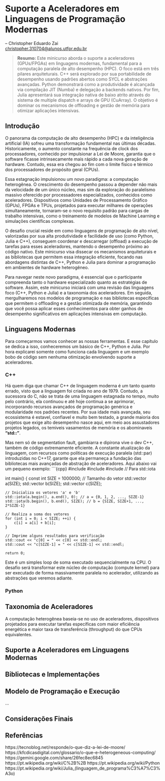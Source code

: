 # Suporte a Aceleradores em Linguagens de Programação Modernas

-- Christopher Eduardo Zai<br>
<christopher.310704@alunos.utfpr.edu.br>

> __Resumo:__
> Este minicurso aborda o suporte a aceleradores (GPUs/FPGAs) em linguagens modernas, fundamental para a computação paralela de alto desempenho (HPC). O foco está em três pilares arquiteturais. C++ será explorado por sua portabilidade de desempenho usando padrões abertos como SYCL e abstrações avançadas. Python demonstrará como a produtividade é alcançada via compilação JIT (Numba) e delegação a backends nativos. Por fim, Julia apresentará sua integração nativa de baixo atrito através do sistema de multiple dispatch e arrays de GPU (CuArray). O objetivo é dominar os mecanismos de offloading e gestão de memória para otimizar aplicações intensivas.

## Introdução {#sec-sup-acel-lpms-intro}
O panorama da computação de alto desempenho (HPC) e da inteligência artificial (IA) sofreu uma transformação fundamental nas últimas décadas. Historicamente, o aumento constante na frequência de clock dos processadores, conhecido por impulsionar a Lei de Moore, garantia que o software ficasse intrinsecamente mais rápido a cada nova geração de hardware. Contudo, essa era chegou ao fim com o limite físico e térmico dos processadores de propósito geral (CPUs).  

Essa estagnação impulsionou um novo paradigma: a computação heterogênea. O crescimento do desempenho passou a depender não mais da velocidade de um único núcleo, mas sim da exploração do paralelismo massivo oferecido por processadores especializados, conhecidos como aceleradores. Dispositivos como Unidades de Processamento Gráfico (GPUs), FPGAs e TPUs, projetados para executar milhares de operações simultaneamente, tornaram-se o novo requisito padrão para cargas de trabalho intensivas, como o treinamento de modelos de Machine Learning e simulações científicas complexas.  

O desafio crucial reside em como linguagens de programação de alto nível, valorizadas por sua alta produtividade e facilidade de uso (como Python, Julia e C++), conseguem coordenar e descarregar (offload) a execução de tarefas para esses aceleradores, mantendo o desempenho próximo ao código nativo. Este minicurso visa dissecar os mecanismos arquiteturais e as bibliotecas que permitem essa integração eficiente, focando nas abordagens distintas de C++, Python e Julia para dominar a programação em ambientes de hardware heterogêneo.

Para navegar neste novo paradigma, é essencial que o participante compreenda tanto o hardware especializado quanto as estratégias de software. Assim, este minicurso iniciará com uma revisão das linguagens foco (C++, Python e Julia) e a taxonomia dos aceleradores. Em seguida, mergulharemos nos modelos de programação e nas bibliotecas específicas que permitem o offloading e a gestão otimizada de memória, garantindo que você possa aplicar esses conhecimentos para obter ganhos de desempenho significativos em aplicações intensivas em computação.

## Linguagens Modernas
Para começarmos vamos conhecer as nossas ferramentas. E esse capítulo se dedica a isso, conheceremos um básico de C++, Python e Julia. Por hora explicarei somente como funciona cada linguagem e um exemplo bobo de código sem nenhuma otimização envolvendo suporte a aceleradores.

### C++
Há quem diga que chamar C++ de linguagem moderna é um tanto quanto errado, visto que a linguagem foi criada no ano de 1979. Contudo, a sucessora do C, não se trata de uma linguagem estagnada no tempo, muito pelo contrário, ela continuou e até hoje continua a se aprimorar, incorporando recursos avançados de programação genérica e modularidade nos padrões recentes. Por sua idade mais avançada, seu ecossistema é estavel, confiavel e muito bem testado, a grande maioria dos projetos que exige alto desempenho nasce aqui, em meio aos assustadores projetos legados, os temiveis vasamentos de memória e os abominaveis **"std::"**.

Mas nem só de segmentation fault, gambiarra e dipirona vive o dev C++, também de código extremamente eficiente. A constante atualização da linguagem, com recursos como políticas de execução paralela (std::par) introduzidas no C++17, garante que ela permaneça a fundação das bibliotecas mais avançadas de abstração de aceleradores. Aqui abaixo vai um pequeno exemplo: 
´´´{cpp}
#include <iostream>
#include <vector>
#include <numeric> // Para std::iota

int main() {
    const int SIZE = 1000000; // Tamanho do vetor
    std::vector<int> a(SIZE);
    std::vector<int> b(SIZE);
    std::vector<int> c(SIZE);

    // Inicializa os vetores 'a' e 'b'
    std::iota(a.begin(), a.end(), 0); // a = {0, 1, 2, ..., SIZE-1}
    std::iota(b.begin(), b.end(), SIZE); // b = {SIZE, SIZE+1, ..., 2*SIZE-1}

    // Realiza a soma dos vetores 
    for (int i = 0; i < SIZE; ++i) {
        c[i] = a[i] + b[i];
    }

    // Imprime alguns resultados para verificação 
    std::cout << "c[0] = " << c[0] << std::endl;
    std::cout << "c[SIZE-1] = " << c[SIZE-1] << std::endl;

    return 0;

Este é um simples loop de soma executado sequencialmente na CPU. O desafio será transformar este núcleo de computação (compute kernel) para ser executado de forma massivamente paralela no acelerador, utilizando as abstrações que veremos adiante.

### Python

## Taxonomia de Aceleradores
A computação heterogênea baseia-se no uso de aceleradores, dispositivos projetados para executar tarefas específicas com maior eficiência energética e maior taxa de transferência (throughput) do que CPUs equivalentes.

## Suporte a Aceleradores em Linguagens Modernas

## Bibliotecas e Implementações

## Modelo de Programação e Execução
...

## Considerações Finais {#sec-sup-acel-lpms-consid-finais}

## Referências

::: {#refs}
https://tecnoblog.net/responde/o-que-diz-a-lei-de-moore/ 
https://kfcdicasdigital.com/glossario/o-que-e-heterogeneous-computing/
https://gemini.google.com/share/26fec8ec6845 
https://pt.wikipedia.org/wiki/C%2B%2B 
https://pt.wikipedia.org/wiki/Python
https://pt.wikipedia.org/wiki/Julia_(linguagem_de_programa%C3%A7%C3%A3o)
:::